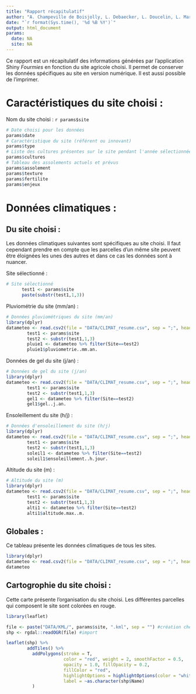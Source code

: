 ```yaml
---
title: "Rapport récapitulatif"
author: "A. Champeville de Boisjolly, L. Debaecker, L. Doucelin, L. Mariat"
date: "`r format(Sys.time(), '%d %B %Y')`"
output: html_document
params:
  date: NA
  site: NA
---
```


Ce rapport est un récapitulatif des informations générées par l'application Shiny *Fourmies* en fonction du site agricole choisi. Il permet de conserver les données spécifiques au site en version numérique. Il est aussi possible de l'imprimer.

# **Caractéristiques du site choisi :**

Nom du site choisi : `r params$site`

```r
# Date choisi pour les données
params$date
# Caractéristique du site (référent ou innovant)
params$type
# Liste des cultures présentes sur le site pendant l'année sélectionnée       
params$cultures
# Tableau des assolements actuels et prévus
params$assolement
params$texture
params$fertilite
params$enjeux
```

# **Données climatiques :**
## Du site choisi :

Les données climatiques suivantes sont spécifiques au site choisi. Il faut cependant prendre en compte que les parcelles d'un même site peuvent être éloignées les unes des autres et dans ce cas les données sont à nuancer. 

Site sélectionné :
```r
# Site sélectionné
      test1 <- params$site
      paste(substr(test1,1,3))
```

Pluviométrie du site (mm/an) :
```r
# Données pluviométriques du site (mm/an)
library(dplyr)
datameteo <- read.csv2(file = "DATA/CLIMAT_resume.csv", sep = ";", header = TRUE, encoding = "latin1")
        test1 <- params$site
        test2 <- substr(test1,1,3)
        pluie1 <- datameteo %>% filter(Site==test2)
        pluie1$pluviometrie..mm.an.
```

Données de gel du site (j/an) :
```r
# Données de gel du site (j/an)
library(dplyr)
datameteo <- read.csv2(file = "DATA/CLIMAT_resume.csv", sep = ";", header = TRUE, encoding = "latin1")
        test1 <- params$site
        test2 <- substr(test1,1,3)
        gel1 <- datameteo %>% filter(Site==test2)
        gel1$gel..j.an.
```

Ensoleillement du site (h/j) :
```r
# Données d'ensoleillement du site (h/j)
library(dplyr)
datameteo <- read.csv2(file = "DATA/CLIMAT_resume.csv", sep = ";", header = TRUE, encoding = "latin1")
        test1 <- params$site
        test2 <- substr(test1,1,3)
        soleil1 <- datameteo %>% filter(Site==test2)
        soleil1$ensoleillement..h.jour.
```

Altitude du site (m) :
```r
# Altitude du site (m)
library(dplyr)
datameteo <- read.csv2(file = "DATA/CLIMAT_resume.csv", sep = ";", header = TRUE, encoding = "latin1")
        test1 <- params$site
        test2 <- substr(test1,1,3)
        alti1 <- datameteo %>% filter(Site==test2)
        alti1$altitude.max..m.
```

## Globales :

Ce tableau présente les données climatiques de tous les sites.

```r
library(dplyr)
datameteo <- read.csv2(file = "DATA/CLIMAT_resume.csv", sep = ";", header = TRUE, encoding = "latin1")
datameteo
```

## **Cartogrophie du site choisi :** 

Cette carte présente l'organisation du site choisi. Les différentes parcelles qui composent le site sont colorées en rouge.
```r
library(leaflet)

file <- paste("DATA/KML/", params$site, ".kml", sep = "") #création chemin d'accès
shp <- rgdal::readOGR(file) #import

leaflet(shp) %>%
        addTiles() %>%
          addPolygons(stroke = T,
                      color = "red", weight = 2, smoothFactor = 0.5,
                      opacity = 1.0, fillOpacity = 0.2,
                      fillColor = "red", 
                      highlightOptions = highlightOptions(color = "white", weight = 2, bringToFront = TRUE),
                      label = ~as.character(shp$Name)
          )

```


